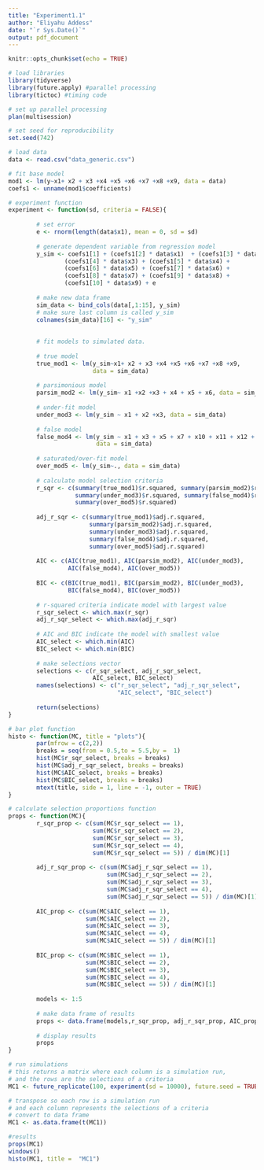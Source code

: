 ---
title: "Experiment1.1"
author: "Eliyahu Addess"
date: "`r Sys.Date()`"
output: pdf_document
---

```{r setup, include=FALSE}
knitr::opts_chunk$set(echo = TRUE)
```

```{r message=FALSE, warning=FALSE}
# load libraries
library(tidyverse)
library(future.apply) #parallel processing
library(tictoc) #timing code

# set up parallel processing
plan(multisession)

# set seed for reproducibility
set.seed(742)

# load data
data <- read.csv("data_generic.csv")

# fit base model
mod1 <- lm(y~x1+ x2 + x3 +x4 +x5 +x6 +x7 +x8 +x9, data = data)
coefs1 <- unname(mod1$coefficients)

# experiment function 
experiment <- function(sd, criteria = FALSE){
        
        # set error
        e <- rnorm(length(data$x1), mean = 0, sd = sd)
        
        # generate dependent variable from regression model
        y_sim <- coefs1[1] + (coefs1[2] * data$x1)  + (coefs1[3] * data$x2) +
                (coefs1[4] * data$x3) + (coefs1[5] * data$x4) + 
                (coefs1[6] * data$x5) + (coefs1[7] * data$x6) +
                (coefs1[8] * data$x7) + (coefs1[9] * data$x8) +
                (coefs1[10] * data$x9) + e
        
        # make new data frame
        sim_data <- bind_cols(data[,1:15], y_sim)
        # make sure last column is called y_sim
        colnames(sim_data)[16] <- "y_sim"
        
        
        # fit models to simulated data.
        
        # true model
        true_mod1 <- lm(y_sim~x1+ x2 + x3 +x4 +x5 +x6 +x7 +x8 +x9,
                        data = sim_data)
        
        # parsimonious model
        parsim_mod2 <- lm(y_sim~ x1 +x2 +x3 + x4 + x5 + x6, data = sim_data)
        
        # under-fit model
        under_mod3 <- lm(y_sim ~ x1 + x2 +x3, data = sim_data)
        
        # false model
        false_mod4 <- lm(y_sim ~ x1 + x3 + x5 + x7 + x10 + x11 + x12 + x14,
                         data = sim_data)
        
        # saturated/over-fit model
        over_mod5 <- lm(y_sim~., data = sim_data)
        
        # calculate model selection criteria
        r_sqr <- c(summary(true_mod1)$r.squared, summary(parsim_mod2)$r.squared,
                   summary(under_mod3)$r.squared, summary(false_mod4)$r.squared,
                   summary(over_mod5)$r.squared)
        
        adj_r_sqr <- c(summary(true_mod1)$adj.r.squared, 
                       summary(parsim_mod2)$adj.r.squared,
                       summary(under_mod3)$adj.r.squared, 
                       summary(false_mod4)$adj.r.squared,
                       summary(over_mod5)$adj.r.squared)
        
        AIC <- c(AIC(true_mod1), AIC(parsim_mod2), AIC(under_mod3), 
                 AIC(false_mod4), AIC(over_mod5))
        
        BIC <- c(BIC(true_mod1), BIC(parsim_mod2), BIC(under_mod3), 
                 BIC(false_mod4), BIC(over_mod5))
        
        # r-squared criteria indicate model with largest value
        r_sqr_select <- which.max(r_sqr)
        adj_r_sqr_select <- which.max(adj_r_sqr)
        
        # AIC and BIC indicate the model with smallest value
        AIC_select <- which.min(AIC)
        BIC_select <- which.min(BIC)
        
        # make selections vector
        selections <- c(r_sqr_select, adj_r_sqr_select, 
                        AIC_select, BIC_select)
        names(selections) <- c("r_sqr_select", "adj_r_sqr_select",
                               "AIC_select", "BIC_select")
        
        return(selections)
}

# bar plot function
histo <- function(MC, title = "plots"){
        par(mfrow = c(2,2))
        breaks = seq(from = 0.5,to = 5.5,by =  1)
        hist(MC$r_sqr_select, breaks = breaks)
        hist(MC$adj_r_sqr_select, breaks = breaks)
        hist(MC$AIC_select, breaks = breaks)
        hist(MC$BIC_select, breaks = breaks)
        mtext(title, side = 1, line = -1, outer = TRUE)
}

# calculate selection proportions function
props <- function(MC){
        r_sqr_prop <- c(sum(MC$r_sqr_select == 1), 
                        sum(MC$r_sqr_select == 2),
                        sum(MC$r_sqr_select == 3), 
                        sum(MC$r_sqr_select == 4),
                        sum(MC$r_sqr_select == 5)) / dim(MC)[1]
        
        adj_r_sqr_prop <- c(sum(MC$adj_r_sqr_select == 1), 
                            sum(MC$adj_r_sqr_select == 2),
                            sum(MC$adj_r_sqr_select == 3), 
                            sum(MC$adj_r_sqr_select == 4),
                            sum(MC$adj_r_sqr_select == 5)) / dim(MC)[1]
        
        AIC_prop <- c(sum(MC$AIC_select == 1), 
                      sum(MC$AIC_select == 2),
                      sum(MC$AIC_select == 3), 
                      sum(MC$AIC_select == 4),
                      sum(MC$AIC_select == 5)) / dim(MC)[1]
        
        BIC_prop <- c(sum(MC$BIC_select == 1), 
                      sum(MC$BIC_select == 2),
                      sum(MC$BIC_select == 3), 
                      sum(MC$BIC_select == 4),
                      sum(MC$BIC_select == 5)) / dim(MC)[1]
        
        models <- 1:5
        
        # make data frame of results
        props <- data.frame(models,r_sqr_prop, adj_r_sqr_prop, AIC_prop, BIC_prop)
        
        # display results
        props
}

# run simulations
# this returns a matrix where each column is a simulation run,
# and the rows are the selections of a criteria
MC1 <- future_replicate(100, experiment(sd = 10000), future.seed = TRUE)

# transpose so each row is a simulation run
# and each column represents the selections of a criteria
# convert to data frame
MC1 <- as.data.frame(t(MC1))

#results
props(MC1)
windows()
histo(MC1, title =  "MC1")




```

